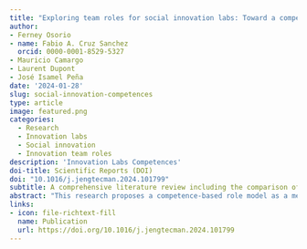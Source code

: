 ```yaml
---
title: "Exploring team roles for social innovation labs: Toward a competence-based role self-assessment approach"
author: 
- Ferney Osorio
- name: Fabio A. Cruz Sanchez
  orcid: 0000-0001-8529-5327
- Mauricio Camargo
- Laurent Dupont
- José Isamel Peña
date: '2024-01-28'
slug: social-innovation-competences
type: article
image: featured.png
categories:
  - Research 
  - Innovation labs
  - Social innovation
  - Innovation team roles
description: 'Innovation Labs Competences'
doi-title: Scientific Reports (DOI)
doi: "10.1016/j.jengtecman.2024.101799"
subtitle: A comprehensive literature review including the comparison of 7 innovation team frameworks and a set of 14 competences for SI lab teams, a model consisting of the roles of facilitator, maker, visionary and manager is proposed.
abstract: "This research proposes a competence-based role model as a methodological basis for guiding the conformation of social innovation lab (SI lab) teams. Based on a comprehensive literature review including the comparison of 7 innovation team frameworks and a set of 14 competences for SI lab teams, a model consisting of the roles of facilitator, maker, visionary and manager is proposed. Applied to 10 nascent SI lab teams from Latin American universities, the self-assessment methodology provides an interpretative approach for SI lab teams to position themselves with regards to their competence profile and proposed roles, while identifying strategies for improvement."
links:
- icon: file-richtext-fill
  name: Publication
  url: https://doi.org/10.1016/j.jengtecman.2024.101799
---
```


